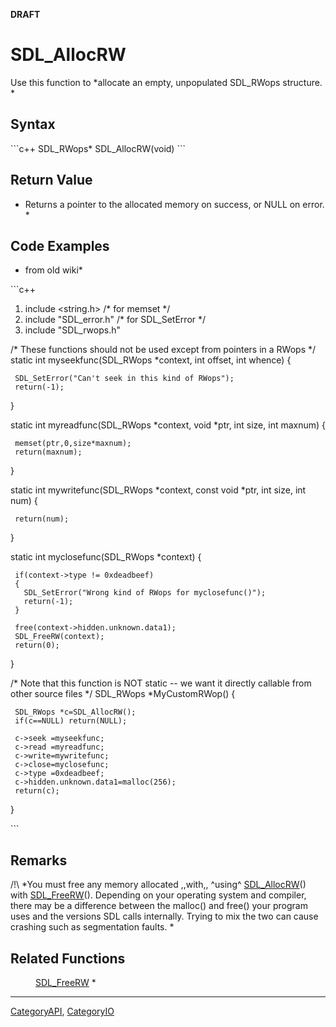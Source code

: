 <!-- pragma section-numbers off -->
<!-- pragma disable-camelcase -->
'''DRAFT'''

= SDL_AllocRW =
Use this function to *allocate an empty, unpopulated SDL_RWops structure. *


== Syntax ==
```c++
SDL_RWops* SDL_AllocRW(void)
```

== Return Value ==
*Returns a pointer to the allocated memory on success, or NULL on error. *

== Code Examples ==
*from old wiki*
```c++
#include <string.h>    /* for memset */
#include "SDL_error.h" /* for SDL_SetError */
#include "SDL_rwops.h"

/* These functions should not be used except from pointers in a RWops */
static int myseekfunc(SDL_RWops *context, int offset, int whence)
{
  SDL_SetError("Can't seek in this kind of RWops");
  return(-1);
}

static int myreadfunc(SDL_RWops *context, void *ptr, int size, int maxnum)
{
  memset(ptr,0,size*maxnum);
  return(maxnum);
}

static int mywritefunc(SDL_RWops *context, const void *ptr, int size, int num)
{
  return(num);
}

static int myclosefunc(SDL_RWops *context)
{
  if(context->type != 0xdeadbeef)
  {
    SDL_SetError("Wrong kind of RWops for myclosefunc()");
    return(-1);
  }

  free(context->hidden.unknown.data1);
  SDL_FreeRW(context);
  return(0);
}

/* Note that this function is NOT static -- we want it directly callable from other source files */
SDL_RWops *MyCustomRWop()
{
  SDL_RWops *c=SDL_AllocRW();
  if(c==NULL) return(NULL);

  c->seek =myseekfunc;
  c->read =myreadfunc;
  c->write=mywritefunc;
  c->close=myclosefunc;
  c->type =0xdeadbeef;
  c->hidden.unknown.data1=malloc(256);
  return(c);
}

```

== Remarks ==
/!\ *You must free any memory allocated ,,with,, ^using^ [[SDL_AllocRW]]() with [[SDL_FreeRW]](). Depending on your operating system and compiler, there may be a difference between the malloc() and free() your program uses and the versions SDL calls internally. Trying to mix the two can cause crashing such as segmentation faults. *

== Related Functions ==
:[[SDL_FreeRW]] *

----
[[CategoryAPI]], [[CategoryIO]]

